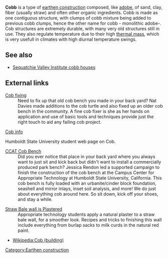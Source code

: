 {{topic header| default.png |Cobb}}

'''Cobb''' is a type of [[:Category:Earthen construction|earthen construction]] composed, like [[:Category:Adobe|adobe]], of sand, clay, fiber (usually straw) and often other organic ingredients. Cobb is made as one contiguous structure, with clumps of cobb mixture being added to previous cobb clumps, hence the other name for cobb - monolithic adobe-. Cob structures are extremely durable, with many very old structures still in use{{fact}}. They also regulate temperature due to their high [[:Category:Heat#Thermal mass|thermal mass]], which is very usefull in climates with high diurnal temperature swings.

== See also==
* [[Sequatchie Valley Institute cobb houses]]

== External links ==
;[http://www.pequals.com/at/natoven/ Cob fixing] 
:Need to fix up that old cob bench you made in your back yard? Nat Davies made additions to the cob turtle and also fixed up an older cob bench in the community. A fine cob fixer is she as her hands on application and use of basic tools and techniques provide just the right touch to aid any failing cob project.

;[http://www.humboldt.edu/~pjm26/cob.htm Cob info] 
Humboldt State University student web page on Cob.

;[http://www.pequals.com/at/ccatbench/cobbench.htm CCAT Cob Bench] 
:Did you ever notice that place in your back yard where you always want to just sit and kick back but didn't want to install a commercially produced park bench? Jessica Rendon led a supported campaign to finish the construction of the cob bench at the Campus Center for Appropriate Technology at Humboldt State University, California. This cob bench is fully loaded with an urbanite/cinder block foundation, seashell and mirror inlays, inset soil analysis, and more! We do just about everything cob around here. So sit down, kick off your shoes, and stay a while.

;[[Bottoms Strawbale Earthen Plaster|Straw Bale wall is Plastered]]
:Appropriate technology students apply a natural plaster to a straw bale wall, for a smoother look. Recipes and tricks to finishing this wall include everything from burlap sacks to milk curds in the natural red paint.

* [[Wikipedia:Cob (building)]]

{{Topicadmin|Lonny}}

[[Category:Earthen construction]]